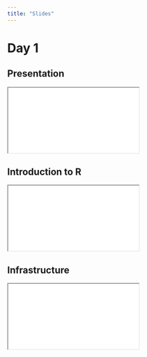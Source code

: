 ```yaml
---
title: "Slides"
---
```


# Day 1

::: panel-tabset
## Presentation

::: center
```{=html}
<iframe class="slide-deck" src="_day-one/slide/00-presentation.html"></iframe>
```
:::

## Introduction to R

::: center
```{=html}
<iframe class="slide-deck" src="_day-one/slide/01-intro-r.html"></iframe>
```
:::

## Infrastructure

::: center
```{=html}
<iframe class="slide-deck" src="_day-one/slide/02-infrastructure.html"></iframe>
```
:::
:::




<!-- # Day 2 -->

<!-- ::: panel-tabset -->
<!-- ## Pipe(s) & Visualization -->

<!-- ::: {.center} -->
<!-- ```{=html} -->
<!-- <iframe class="slide-deck" src="_day-two/slide/03-visualization.html"></iframe> -->
<!-- ``` -->
<!-- ::: -->

<!-- ## Import/Export -->

<!-- ::: {.center} -->
<!-- ```{=html} -->
<!-- <iframe class="slide-deck" src="_day-two/slide/04-import.html"></iframe> -->
<!-- ``` -->
<!-- ::: -->
<!-- ::: -->


<!-- # Day 3 -->

<!-- ::: panel-tabset -->
<!-- ## Transform -->

<!-- ::: {.center} -->
<!-- ```{=html} -->
<!-- <iframe class="slide-deck" src="_day-three/slide/04-transform.html"></iframe> -->
<!-- ``` -->
<!-- ::: -->
<!-- ::: -->


